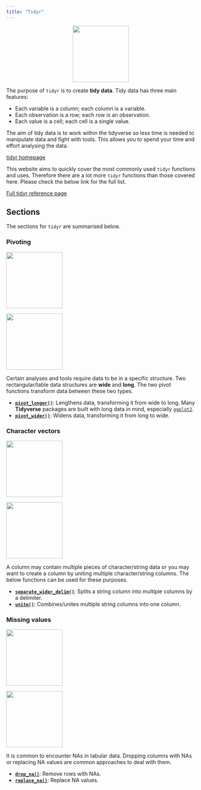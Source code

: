 ```yaml
---
title: "Tidyr"
---
```


<center>
![](../images/tidyr.png){style="width:150px"}
</center>

The purpose of `tidyr` is to create __tidy data__. Tidy data has three main features:

- Each variable is a column; each column is a variable.
- Each observation is a row; each row is an observation.
- Each value is a cell; each cell is a single value.

The aim of tidy data is to work within the tidyverse so less time is needed to manipulate data and fight with tools.
This allows you to spend your time and effort analysing the data.

[tidyr homepage](https://tidyr.tidyverse.org/)

This website aims to quickly cover the most commonly used `tidyr` functions and uses.
Therefore there are a lot more `tidyr` functions than those covered here.
Please check the below link for the full list.

[Full tidyr reference page](https://tidyr.tidyverse.org//reference/index.html)

## Sections

The sections for `tidyr` are summarised below.

### Pivoting

<div class="hexrow">
  <p><a href="/tidyr/pivot_longer.qmd">
  <img src="images/tidyr_pivot_longer.png" width="150px">
  </a></p>
  
  <p><a href="/tidyr/pivot_wider.qmd">
  <img src="images/tidyr_pivot_wider.png" width="150px">
  </a></p>

</div>

Certain analyses and tools require data to be in a specific structure.
Two rectangular/table data structures are __wide__ and __long__.
The two pivot functions transform data between these two types.

- [__`pivot_longer()`__](/tidyr/pivot_longer.qmd): Lengthens data, transforming it from wide to long. Many __Tidyverse__ packages are built with long data in mind, especially [`ggplot2`](/ggplot2/ggplot2.qmd).
- [__`pivot_wider()`__](/tidyr/pivot_wider.qmd): Widens data, transforming it from long to wide.

### Character vectors

<div class="hexrow">
  <p><a href="/tidyr/separate_wider.qmd">
  <img src="/tidyr/images/tidyr_separate_wider.png" width="150px">
  </a></p>

  <p><a href="/tidyr/unite.qmd">
  <img src="/tidyr/images/tidyr_unite.png" width="150px">
  </a></p>
</div>

A column may contain multiple pieces of character/string data or you may want to create a column by uniting multiple character/string columns.
The below functions can be used for these purposes.

- [__`separate_wider_delim()`__](/tidyr/separate_wider.qmd): Splits a string column into multiple columns by a delimiter. 
- [__`unite()`__](/tidyr/unite.qmd): Combines/unites multiple string columns into one column. 

### Missing values

<div class="hexrow">
  <p><a href="/tidyr/drop_na.qmd">
  <img src="/tidyr/images/tidyr_drop_na.png" width="150px">
  </a></p>

  <p><a href="/tidyr/replace_na.qmd">
  <img src="/tidyr/images/tidyr_replace_na.png" width="150px">
  </a></p>
</div>

It is common to encounter NAs in tabular data.
Dropping columns with NAs or replacing NA values are common approaches to deal with them.

- [__`drop_na()`__](/tidyr/drop_na.qmd): Remove rows with NAs.
- [__`replace_na()`__](/tidyr/replace_na.qmd): Replace NA values.